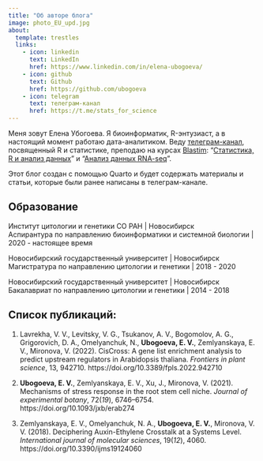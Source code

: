 ```yaml
---
title: "Об авторе блога"
image: photo_EU_upd.jpg
about:
  template: trestles
  links:
    - icon: linkedin
      text: LinkedIn
      href: https://www.linkedin.com/in/elena-ubogoeva/
    - icon: github
      text: Github
      href: https://github.com/ubogoeva
    - icon: telegram
      text: телеграм-канал
      href: https://t.me/stats_for_science
---
```


Меня зовут Елена Убогоева. Я биоинформатик, R-энтузиаст, а в настоящий момент работаю дата-аналитиком. Веду [телеграм-канал](https://t.me/stats_for_science), посвященный R и статистике, преподаю на курсах [Blastim](https://agency.blastim.ru/educenter): "[Статистика, R и анализ данных](#0)" и "[Анализ данных RNA-seq](https://agency.blastim.ru/rna-seq)".

Этот блог создан с помощью Quarto и будет содержать материалы и статьи, которые были ранее написаны в телеграм-канале.

## Образование

Институт цитологии и генетики СО РАН \| Новосибирск\
Аспирантура по направлению биоинформатики и системной биологии \| 2020 - настоящее время

Новосибирский государственный университет \| Новосибирск\
Магистратура по направлению цитологии и генетики \| 2018 - 2020

Новосибирский государственный университет \| Новосибирск\
Бакалавриат по направлению цитологии и генетики \| 2014 - 2018

## Список публикаций:

1.  Lavrekha, V. V., Levitsky, V. G., Tsukanov, A. V., Bogomolov, A. G., Grigorovich, D. A., Omelyanchuk, N., **Ubogoeva, E. V.**, Zemlyanskaya, E. V., Mironova, V. (2022). CisCross: A gene list enrichment analysis to predict upstream regulators in Arabidopsis thaliana. *Frontiers in plant science*, 13, 942710. https://doi.org/10.3389/fpls.2022.942710

2.  **Ubogoeva, E. V.**, Zemlyanskaya, E. V., Xu, J., Mironova, V. (2021). Mechanisms of stress response in the root stem cell niche. *Journal of experimental botany*, 72(*19*), 6746--6754. https://doi.org/10.1093/jxb/erab274

3.  Zemlyanskaya, E. V., Omelyanchuk, N. A., **Ubogoeva, E. V.**, Mironova, V. V. (2018). Deciphering Auxin-Ethylene Crosstalk at a Systems Level. *International journal of molecular sciences*, 19(*12*), 4060. https://doi.org/10.3390/ijms19124060
